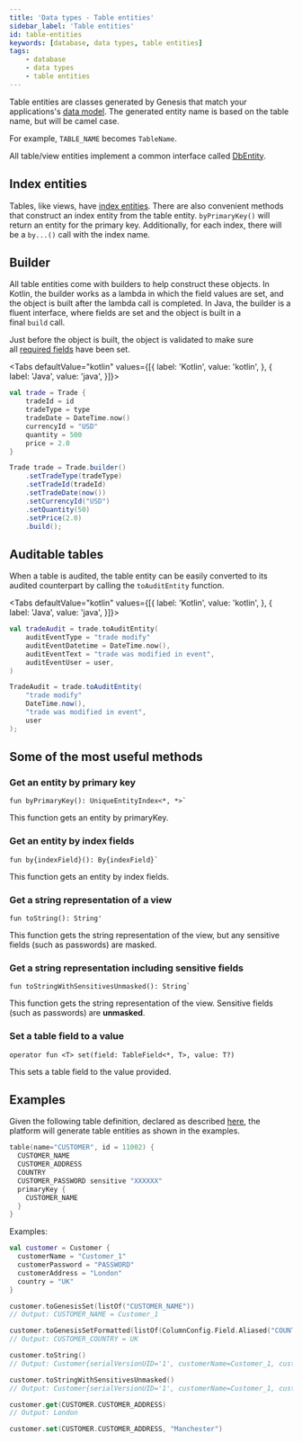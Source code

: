 ```yaml
---
title: 'Data types - Table entities'
sidebar_label: 'Table entities'
id: table-entities
keywords: [database, data types, table entities]
tags:
    - database
    - data types
    - table entities
---
```






Table entities are classes generated by Genesis that match your applications's [data model](../../../database/fields-tables-views/fields-tables-views/). The generated entity name is based on the table name, but will be camel case. 

For example, `TABLE_NAME` becomes `TableName`. 

All table/view entities implement a common interface called [DbEntity](../../../database/data-types/dbentity/).

## Index entities

Tables, like views, have [index entities](../../../database/data-types/index-entities/). There are also convenient methods that construct an index entity from the table entity. `byPrimaryKey()` will return an entity for the primary key. Additionally, for each index, there will be a `by...()` call with the index name.

## Builder

All table entities come with builders to help construct these objects. In Kotlin, the builder works as a lambda in which the field values are set, and the object is built after the lambda call is completed. In Java, the builder is a fluent interface, where fields are set and the object is built in a final `build` call.

Just before the object is built, the object is validated to make sure all [required fields](../../../database/fields-tables-views/fields/) have been set.

<Tabs defaultValue="kotlin" values={[{ label: 'Kotlin', value: 'kotlin', }, { label: 'Java', value: 'java', }]}>
<TabItem value="kotlin">

```kotlin
val trade = Trade {
    tradeId = id
    tradeType = type
    tradeDate = DateTime.now()
    currencyId = "USD"
    quantity = 500
    price = 2.0
}
```
</TabItem>
<TabItem value="java">

```java
Trade trade = Trade.builder()
    .setTradeType(tradeType)
    .setTradeId(tradeId)
    .setTradeDate(now())
    .setCurrencyId("USD")
    .setQuantity(50)
    .setPrice(2.0)
    .build();
```
</TabItem>
</Tabs>

## Auditable tables

When a table is audited, the table entity can be easily converted to its audited counterpart by calling the `toAuditEntity` function.

<Tabs defaultValue="kotlin" values={[{ label: 'Kotlin', value: 'kotlin', }, { label: 'Java', value: 'java', }]}>
<TabItem value="kotlin">

```kotlin
val tradeAudit = trade.toAuditEntity(
    auditEventType = "trade modify"
    auditEventDatetime = DateTime.now(),
    auditEventText = "trade was modified in event",
    auditEventUser = user,
)
```
</TabItem>
<TabItem value="java">

```java
TradeAudit = trade.toAuditEntity(
    "trade modify"
    DateTime.now(),
    "trade was modified in event",
    user
);
```
</TabItem>
</Tabs>


## Some of the most useful methods

### Get an entity by primary key
 
```
fun byPrimaryKey(): UniqueEntityIndex<*, *>` 
```

This function gets an entity by primaryKey.

### Get an entity by index fields

```
fun by{indexField}(): By{indexField}`
```

This function gets an entity by index fields.

### Get a string representation of a view

```
fun toString(): String'
```

This function gets the string representation of the view, but any sensitive fields (such as passwords) are masked.

### Get a string representation including sensitive fields

```
fun toStringWithSensitivesUnmasked(): String`
```

This function gets the string representation of the view. Sensitive fields (such as passwords) are **unmasked**.

### Set a table field to a value

```
operator fun <T> set(field: TableField<*, T>, value: T?)
```
This sets a table field to the value provided.

## Examples

Given the following table definition, declared as described [here](../../../database/fields-tables-views/tables/), the platform will generate table entities as shown in the examples.

```kotlin
table(name="CUSTOMER", id = 11002) {
  CUSTOMER_NAME
  CUSTOMER_ADDRESS
  COUNTRY
  CUSTOMER_PASSWORD sensitive "XXXXXX"
  primaryKey {
    CUSTOMER_NAME
  }
}
```

Examples:

```kotlin
val customer = Customer {
  customerName = "Customer_1"
  customerPassword = "PASSWORD"
  customerAddress = "London"
  country = "UK"
}

customer.toGenesisSet(listOf("CUSTOMER_NAME"))
// Output: CUSTOMER_NAME = Customer_1

customer.toGenesisSetFormatted(listOf(ColumnConfig.Field.Aliased("COUNTRY", "CUSTOMER_COUNTRY")))
// Output: CUSTOMER_COUNTRY = UK

customer.toString()
// Output: Customer{serialVersionUID='1', customerName=Customer_1, customerAddress=London, country=UK, customerPassword=XXXXXX, recordId={not-set}, timestamp={not-set}}

customer.toStringWithSensitivesUnmasked()
// Output: Customer{serialVersionUID='1', customerName=Customer_1, customerAddress=London, country=UK, customerPassword=PASSWORD, recordId={not-set}, timestamp={not-set}}

customer.get(CUSTOMER.CUSTOMER_ADDRESS)
// Output: London

customer.set(CUSTOMER.CUSTOMER_ADDRESS, "Manchester")
```